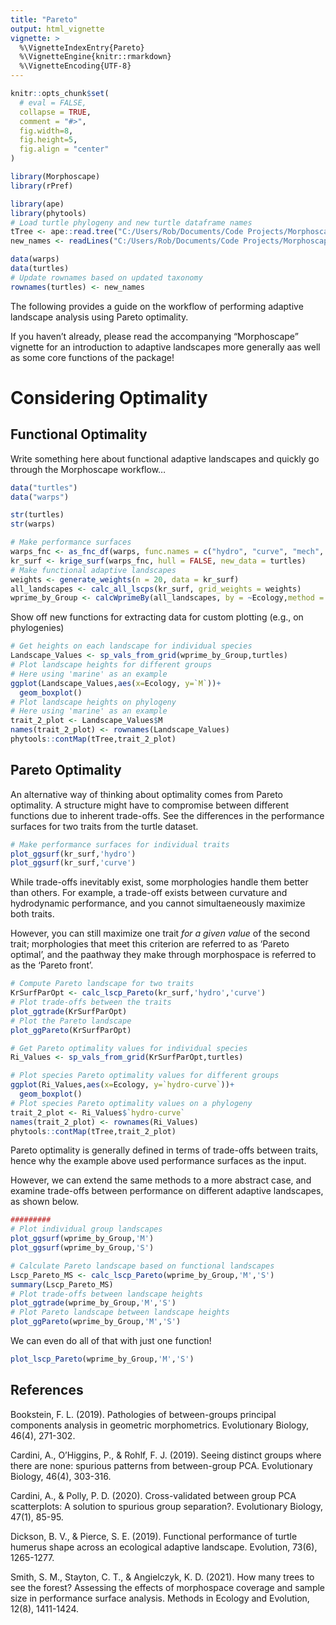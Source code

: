 ```yaml
---
title: "Pareto"
output: html_vignette
vignette: >
  %\VignetteIndexEntry{Pareto}
  %\VignetteEngine{knitr::rmarkdown}
  %\VignetteEncoding{UTF-8}
---
```


```r
knitr::opts_chunk$set(
  # eval = FALSE,
  collapse = TRUE,
  comment = "#>",
  fig.width=8, 
  fig.height=5, 
  fig.align = "center"
)
```


```r
library(Morphoscape)
library(rPref)

library(ape)
library(phytools)
# Load turtle phylogeny and new turtle dataframe names
tTree <- ape::read.tree("C:/Users/Rob/Documents/Code Projects/Morphoscape/Turtle_Tree.nwk")
new_names <- readLines("C:/Users/Rob/Documents/Code Projects/Morphoscape/Turtle_List.txt")

data(warps)
data(turtles)
# Update rownames based on updated taxonomy
rownames(turtles) <- new_names
```

The following provides a guide on the workflow of performing adaptive landscape analysis using Pareto optimality.

If you haven't already, please read the accompanying "Morphoscape" vignette for an introduction to adaptive landscapes more generally aas well as some core functions of the package!

# Considering Optimality
## Functional Optimality

Write something here about functional adaptive landscapes and quickly go through the Morphoscape workflow...

```r
data("turtles")
data("warps")

str(turtles)
str(warps)

# Make performance surfaces
warps_fnc <- as_fnc_df(warps, func.names = c("hydro", "curve", "mech", "fea"))
kr_surf <- krige_surf(warps_fnc, hull = FALSE, new_data = turtles)
# Make functional adaptive landscapes
weights <- generate_weights(n = 20, data = kr_surf)
all_landscapes <- calc_all_lscps(kr_surf, grid_weights = weights)
wprime_by_Group <- calcWprimeBy(all_landscapes, by = ~Ecology,method = "quantile")
```

Show off new functions for extracting data for custom plotting (e.g., on phylogenies)

```r
# Get heights on each landscape for individual species
Landscape_Values <- sp_vals_from_grid(wprime_by_Group,turtles)
# Plot landscape heights for different groups
# Here using 'marine' as an example
ggplot(Landscape_Values,aes(x=Ecology, y=`M`))+
  geom_boxplot()
# Plot landscape heights on phylogeny
# Here using 'marine' as an example
trait_2_plot <- Landscape_Values$M
names(trait_2_plot) <- rownames(Landscape_Values)
phytools::contMap(tTree,trait_2_plot)
```

## Pareto Optimality

An alternative way of thinking about optimality comes from Pareto optimality. A structure might have to compromise between different functions due to inherent trade-offs. See the differences in the performance surfaces for two traits from the turtle dataset.
```r
# Make performance surfaces for individual traits
plot_ggsurf(kr_surf,'hydro')
plot_ggsurf(kr_surf,'curve')
```

While trade-offs inevitably exist, some morphologies handle them better than others. For example, a trade-off exists between curvature and hydrodynamic performance, and you cannot simultaeneously maximize both traits. 

However, you can still maximize one trait *for a given value* of the second trait; morphologies that meet this criterion are referred to as 'Pareto optimal', and the paathway they make through morphospace is referred to as the 'Pareto front'.
```r
# Compute Pareto landscape for two traits
KrSurfParOpt <- calc_lscp_Pareto(kr_surf,'hydro','curve')
# Plot trade-offs between the traits
plot_ggtrade(KrSurfParOpt)
# Plot the Pareto landscape
plot_ggPareto(KrSurfParOpt)

# Get Pareto optimality values for individual species
Ri_Values <- sp_vals_from_grid(KrSurfParOpt,turtles)

# Plot species Pareto optimality values for different groups
ggplot(Ri_Values,aes(x=Ecology, y=`hydro-curve`))+
  geom_boxplot()
# Plot species Pareto optimality values on a phylogeny
trait_2_plot <- Ri_Values$`hydro-curve`
names(trait_2_plot) <- rownames(Ri_Values)
phytools::contMap(tTree,trait_2_plot)
```

Pareto optimality is generally defined in terms of trade-offs between traits, hence why the example above used performance surfaces as the input. 

However, we can extend the same methods to a more abstract case, and examine trade-offs between performance on different adaptive landscapes, as shown below.

```r
#########
# Plot individual group landscapes
plot_ggsurf(wprime_by_Group,'M')
plot_ggsurf(wprime_by_Group,'S')

# Calculate Pareto landscape based on functional landscapes
Lscp_Pareto_MS <- calc_lscp_Pareto(wprime_by_Group,'M','S')
summary(Lscp_Pareto_MS)
# Plot trade-offs between landscape heights
plot_ggtrade(wprime_by_Group,'M','S')
# Plot Pareto landscape between landscape heights
plot_ggPareto(wprime_by_Group,'M','S')
```

We can even do all of that with just one function!

```r
plot_lscp_Pareto(wprime_by_Group,'M','S')
```



## References

Bookstein, F. L. (2019). Pathologies of between-groups principal components analysis in geometric morphometrics. Evolutionary Biology, 46(4), 271-302.

Cardini, A., O’Higgins, P., & Rohlf, F. J. (2019). Seeing distinct groups where there are none: spurious patterns from between-group PCA. Evolutionary Biology, 46(4), 303-316.

Cardini, A., & Polly, P. D. (2020). Cross-validated between group PCA scatterplots: A solution to spurious group separation?. Evolutionary Biology, 47(1), 85-95.

Dickson, B. V., & Pierce, S. E. (2019). Functional performance of turtle humerus shape across an ecological adaptive landscape. Evolution, 73(6), 1265-1277.

Smith, S. M., Stayton, C. T., & Angielczyk, K. D. (2021). How many trees to see the forest? Assessing the effects of morphospace coverage and sample size in performance surface analysis. Methods in Ecology and Evolution, 12(8), 1411-1424.
